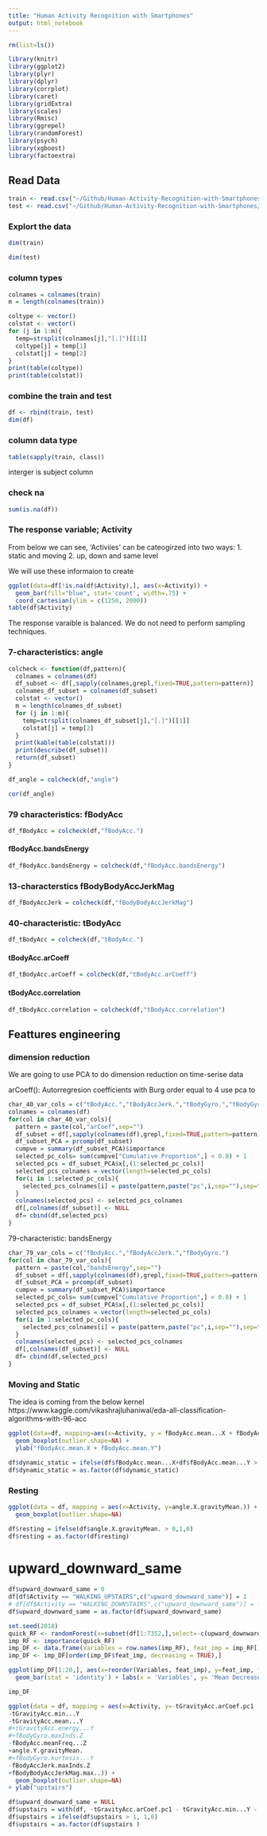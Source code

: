 ```yaml
---
title: "Human Activity Recognition with Smartphones"
output: html_notebook
---
```


```r
rm(list=ls())

library(knitr)
library(ggplot2)
library(plyr)
library(dplyr)
library(corrplot)
library(caret)
library(gridExtra)
library(scales)
library(Rmisc)
library(ggrepel)
library(randomForest)
library(psych)
library(xgboost)
library(factoextra)
```

## Read Data 

```r
train <- read.csv("~/Github/Human-Activity-Recognition-with-Smartphones/Data/train.csv")
test <- read.csv("~/Github/Human-Activity-Recognition-with-Smartphones/Data/test.csv")
```

### Explort the data

```r
dim(train)
```

```r
dim(test)
```

### column types

```r
colnames = colnames(train)
m = length(colnames(train))

coltype <- vector()
colstat <- vector()
for (j in 1:m){
  temp=strsplit(colnames[j],"[.]")[[1]]
  coltype[j] = temp[1]
  colstat[j] = temp[2]
}
print(table(coltype))
print(table(colstat))
```

### combine the train and test 

```r
df <- rbind(train, test)
dim(df)
```

### column data type

```r
table(sapply(train, class))
```

interger is subject column

### check na

```r
sum(is.na(df))
```

### The response variable; Activity

From below we can see, 'Activiies' can be cateogirzed into two ways:
1. static and moving
2. up, down and same level

We will use these informaion to create 

```r
ggplot(data=df[!is.na(df$Activity),], aes(x=Activity)) +
  geom_bar(fill="blue", stat='count', width=.75) +
  coord_cartesian(ylim = c(1250, 2000))
table(df$Activity)
```

The response varaible is balanced. We do not need to perform sampling techniques.

### 7-characteristics: angle

```r
colcheck <- function(df,pattern){
  colnames = colnames(df)
  df_subset <- df[,sapply(colnames,grepl,fixed=TRUE,pattern=pattern)]
  colnames_df_subset = colnames(df_subset)
  colstat <- vector()
  m = length(colnames_df_subset)
  for (j in 1:m){
    temp=strsplit(colnames_df_subset[j],"[.]")[[1]]
    colstat[j] = temp[2]
  }
  print(kable(table(colstat)))
  print(describe(df_subset))
  return(df_subset)
}

df_angle = colcheck(df,"angle")
```

```r
cor(df_angle)
```

### 79 characteristics: fBodyAcc

```r
df_fBodyAcc = colcheck(df,"fBodyAcc.")
```

#### fBodyAcc.bandsEnergy

```r
df_fBodyAcc.bandsEnergy = colcheck(df,"fBodyAcc.bandsEnergy")
```

### 13-characterstics fBodyBodyAccJerkMag

```r
df_fBodyAccJerk = colcheck(df,"fBodyBodyAccJerkMag")
```

### 40-characteristic: tBodyAcc

```r
df_tBodyAcc = colcheck(df,"tBodyAcc.")
```

#### tBodyAcc.arCoeff

```r
df_tBodyAcc.arCoeff = colcheck(df,"tBodyAcc.arCoeff")
```

#### tBodyAcc.correlation

```r
df_tBodyAcc.correlation = colcheck(df,"tBodyAcc.correlation")
```

## Feattures engineering

### dimension reduction

We are going to use PCA to do dimension reduction on time-serise data

arCoeff(): Autorregresion coefficients with Burg order equal to 4
use pca to 

```r
char_40_var_cols = c("tBodyAcc.","tBodyAccJerk.","tBodyGyro.","tBodyGyroJerk.","tGravityAcc.")
colnames = colnames(df)
for(col in char_40_var_cols){
  pattern = paste(col,"arCoef",sep="")
  df_subset = df[,sapply(colnames(df),grepl,fixed=TRUE,pattern=pattern)]
  df_subset_PCA = prcomp(df_subset)
  cumpve = summary(df_subset_PCA)$importance
  selected_pc_cols= sum(cumpve["Cumulative Proportion",] < 0.8) + 1
  selected_pcs = df_subset_PCA$x[,(1:selected_pc_cols)]
  selected_pcs_colnames = vector(length=selected_pc_cols)
  for(i in 1:selected_pc_cols){
    selected_pcs_colnames[i] = paste(pattern,paste("pc",i,sep=""),sep=".")
  }
  colnames(selected_pcs) <- selected_pcs_colnames
  df[,colnames(df_subset)] <- NULL
  df= cbind(df,selected_pcs)
}
```

79-characteristic: bandsEnergy

```r
char_79_var_cols = c("fBodyAcc.","fBodyAccJerk.","fBodyGyro.")
for(col in char_79_var_cols){
  pattern = paste(col,"bandsEnergy",sep="")
  df_subset = df[,sapply(colnames(df),grepl,fixed=TRUE,pattern=pattern)]
  df_subset_PCA = prcomp(df_subset)
  cumpve = summary(df_subset_PCA)$importance
  selected_pc_cols= sum(cumpve["Cumulative Proportion",] < 0.8) + 1
  selected_pcs = df_subset_PCA$x[,(1:selected_pc_cols)]
  selected_pcs_colnames = vector(length=selected_pc_cols)
  for(i in 1:selected_pc_cols){
    selected_pcs_colnames[i] = paste(pattern,paste("pc",i,sep=""),sep=".")
  }
  colnames(selected_pcs) <- selected_pcs_colnames
  df[,colnames(df_subset)] <- NULL
  df= cbind(df,selected_pcs)
}
```

### Moving and Static 

The idea is coming from the below kernel
https://www.kaggle.com/vikashrajluhaniwal/eda-all-classification-algorithms-with-96-acc

```r
ggplot(data=df, mapping=aes(x=Activity, y = fBodyAcc.mean...X + fBodyAcc.mean...Y))+
  geom_boxplot(outlier.shape=NA) +
  ylab("fBodyAcc.mean.X + fBodyAcc.mean.Y")
```

```r
df$dynamic_static = ifelse(df$fBodyAcc.mean...X+df$fBodyAcc.mean...Y > -1.5, "dynamic","static")
df$dynamic_static = as.factor(df$dynamic_static)
```


### Resting

```r
ggplot(data = df, mapping = aes(x=Activity, y=angle.X.gravityMean.)) +
  geom_boxplot(outlier.shape=NA)
```

```r
df$resting = ifelse(df$angle.X.gravityMean. > 0,1,0)
df$resting = as.factor(df$resting)
```

# upward_downward_same

```r
df$upward_downward_same = 0
df[df$Activity == "WALKING_UPSTAIRS",c("upward_downward_same")] = 1
# df[df$Activity == "WALKING_DOWNSTAIRS",c("upward_downward_same")] = -1
df$upward_downward_same = as.factor(df$upward_downward_same)

set.seed(2018)
quick_RF <- randomForest(x=subset(df[1:7352,],select=-c(upward_downward_same,Activity)), y=df$upward_downward_same[1:7352], ntree=100,importance=TRUE)
imp_RF <- importance(quick_RF)
imp_DF <- data.frame(Variables = row.names(imp_RF), feat_imp = imp_RF[,1])
imp_DF <- imp_DF[order(imp_DF$feat_imp, decreasing = TRUE),]
```

```r
ggplot(imp_DF[1:20,], aes(x=reorder(Variables, feat_imp), y=feat_imp, fill=feat_imp)) + 
  geom_bar(stat = 'identity') + labs(x = 'Variables', y= 'Mean Decrease of Accuracy') + coord_flip() + theme(legend.position="none")
```
```r
imp_DF
```

```r
ggplot(data = df, mapping = aes(x=Activity, y=-tGravityAcc.arCoef.pc1
-tGravityAcc.min...Y	
-tGravityAcc.mean...Y
#+tGravityAcc.energy...Y
#+fBodyGyro.maxInds.Z
-fBodyAcc.meanFreq...Z
+angle.Y.gravityMean.
#+fBodyGyro.kurtosis...Y
-fBodyAccJerk.maxInds.Z
+fBodyBodyAccJerkMag.max..)) + 
  geom_boxplot(outlier.shape=NA)
+ ylab("upstairs")
```


```r
df$upward_downward_same = NULL
df$upstairs = with(df, -tGravityAcc.arCoef.pc1 - tGravityAcc.min...Y - tGravityAcc.mean...Y - fBodyAcc.meanFreq...Z + angle.Y.gravityMean. - fBodyAccJerk.maxInds.Z + fBodyBodyAccJerkMag.max..)
df$upstairs = ifelse(df$upstairs > 1, 1,0)
df$upstairs = as.factor(df$upstairs )
```
